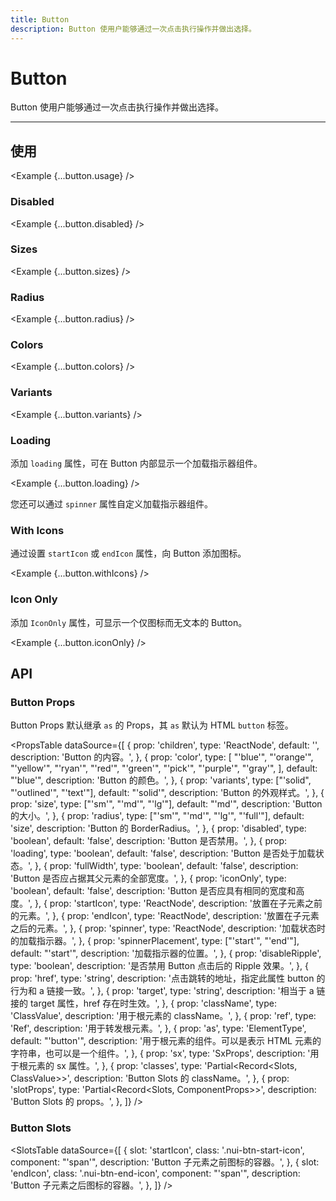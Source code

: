 ```yaml
---
title: Button
description: Button 使用户能够通过一次点击执行操作并做出选择。
---
```



# Button

Button 使用户能够通过一次点击执行操作并做出选择。

<ComponentLinks component='button' slotRecipe />

---

## 使用

<Example {...button.usage} />

### Disabled

<Example {...button.disabled} />

### Sizes

<Example {...button.sizes} />

### Radius

<Example {...button.radius} />

### Colors

<Example {...button.colors} />

### Variants

<Example {...button.variants} />

### Loading

添加 `loading` 属性，可在 Button 内部显示一个加载指示器组件。

<Example {...button.loading} />

您还可以通过 `spinner` 属性自定义加载指示器组件。

### With Icons

通过设置 `startIcon` 或 `endIcon` 属性，向 Button 添加图标。

<Example {...button.withIcons} />

### Icon Only

添加 `IconOnly` 属性，可显示一个仅图标而无文本的 Button。

<Example {...button.iconOnly} />

## API

### Button Props

Button Props 默认继承 `as` 的 Props，其 `as` 默认为 HTML `button` 标签。

<PropsTable
  dataSource={[
    {
      prop: 'children',
      type: 'ReactNode',
      default: '',
      description: 'Button 的内容。',
    },
    {
      prop: 'color',
      type: [
        "'blue'",
        "'orange'",
        "'yellow'",
        "'ryan'",
        "'red'",
        "'green'",
        "'pick'",
        "'purple'",
        "'gray'",
      ],
      default: "'blue'",
      description: 'Button 的颜色。',
    },
    {
      prop: 'variants',
      type: ["'solid", "'outlined'", "'text'"],
      default: "'solid'",
      description: 'Button 的外观样式。',
    },
    {
      prop: 'size',
      type: ["'sm'", "'md'", "'lg'"],
      default: "'md'",
      description: 'Button 的大小。',
    },
    {
      prop: 'radius',
      type: ["'sm'", "'md'", "'lg'", "'full'"],
      default: 'size',
      description: 'Button 的 BorderRadius。',
    },
    {
      prop: 'disabled',
      type: 'boolean',
      default: 'false',
      description: 'Button 是否禁用。',
    },
    {
      prop: 'loading',
      type: 'boolean',
      default: 'false',
      description: 'Button 是否处于加载状态。',
    },
    {
      prop: 'fullWidth',
      type: 'boolean',
      default: 'false',
      description: 'Button 是否应占据其父元素的全部宽度。',
    },
    {
      prop: 'iconOnly',
      type: 'boolean',
      default: 'false',
      description: 'Button 是否应具有相同的宽度和高度。',
    },
    {
      prop: 'startIcon',
      type: 'ReactNode',
      description: '放置在子元素之前的元素。',
    },
    {
      prop: 'endIcon',
      type: 'ReactNode',
      description: '放置在子元素之后的元素。',
    },
    {
      prop: 'spinner',
      type: 'ReactNode',
      description: '加载状态时的加载指示器。',
    },
    {
      prop: 'spinnerPlacement',
      type: ["'start'", "'end'"],
      default: "'start'",
      description: '加载指示器的位置。',
    },
    {
      prop: 'disableRipple',
      type: 'boolean',
      description: '是否禁用 Button 点击后的 Ripple 效果。',
    },
    {
      prop: 'href',
      type: 'string',
      description: '点击跳转的地址，指定此属性 button 的行为和 a 链接一致。',
    },
    {
      prop: 'target',
      type: 'string',
      description: '相当于 a 链接的 target 属性，href 存在时生效。',
    },
    {
      prop: 'className',
      type: 'ClassValue',
      description: '用于根元素的 className。',
    },
    {
      prop: 'ref',
      type: 'Ref',
      description: '用于转发根元素。',
    },
    {
      prop: 'as',
      type: 'ElementType',
      default: "'button'",
      description:
        '用于根元素的组件。可以是表示 HTML 元素的字符串，也可以是一个组件。',
    },
    {
      prop: 'sx',
      type: 'SxProps<ButtonOwnerState>',
      description: '用于根元素的 sx 属性。',
    },
    {
      prop: 'classes',
      type: 'Partial<Record<Slots, ClassValue>>',
      description: 'Button Slots 的 className。',
    },
    {
      prop: 'slotProps',
      type: 'Partial<Record<Slots, ComponentProps>>',
      description: 'Button Slots 的 props。',
    },
  ]}
/>

### Button Slots

<SlotsTable
  dataSource={[
    {
      slot: 'startIcon',
      class: '.nui-btn-start-icon',
      component: "'span'",
      description: 'Button 子元素之前图标的容器。',
    },
    {
      slot: 'endIcon',
      class: '.nui-btn-end-icon',
      component: "'span'",
      description: 'Button 子元素之后图标的容器。',
    },
  ]}
/>
